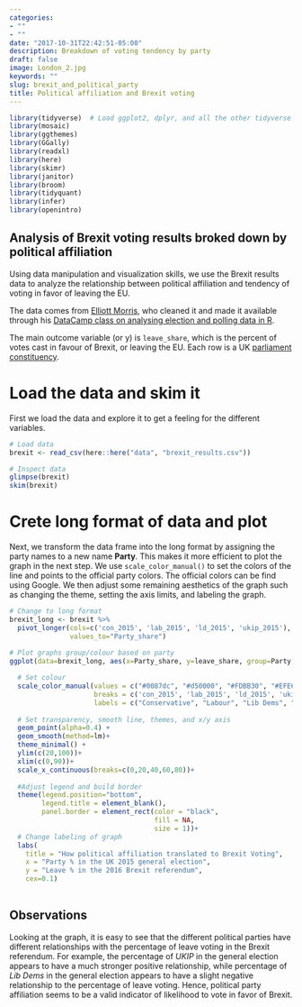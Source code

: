 ```yaml
---
categories:
- ""
- ""
date: "2017-10-31T22:42:51-05:00"
description: Breakdown of voting tendency by party 
draft: false
image: London_2.jpg
keywords: ""
slug: brexit_and_political_party
title: Political affiliation and Brexit voting 
---
```


```r
library(tidyverse)  # Load ggplot2, dplyr, and all the other tidyverse packages
library(mosaic)
library(ggthemes)
library(GGally)
library(readxl)
library(here)
library(skimr)
library(janitor)
library(broom)
library(tidyquant)
library(infer)
library(openintro)
```
## Analysis of Brexit voting results broked down by political affiliation 

Using data manipulation and visualization skills, we use the Brexit results data to analyze the relationship between political affiliation and tendency of voting in favor of leaving the EU. 

The data comes from [Elliott Morris](https://www.thecrosstab.com/), who cleaned it and made it available through his [DataCamp class on analysing election and polling data in R](https://www.datacamp.com/courses/analyzing-election-and-polling-data-in-r).

The main outcome variable (or y) is `leave_share`, which is the percent of votes cast in favour of Brexit, or leaving the EU. Each row is a UK [parliament constituency](https://en.wikipedia.org/wiki/United_Kingdom_Parliament_constituencies).

# Load the data and skim it 
First we load the data and explore it to get a feeling for the different variables. 
```r
# Load data
brexit <- read_csv(here::here("data", "brexit_results.csv"))

# Inspect data
glimpse(brexit)
skim(brexit)
```

# Crete long format of data and plot 
Next, we transform the data frame into the long format by assigning the party names to a new name **Party**. This makes it more efficient to plot the graph in the next step. We use `scale_color_manual()` to set the colors of the line and points to the official party colors. The official colors can be find using Google. We then adjust some remaining aesthetics of the graph such as changing the theme, setting the axis limits, and labeling the graph. 
```r

# Change to long format
brexit_long <- brexit %>%  
  pivot_longer(cols=c('con_2015', 'lab_2015', 'ld_2015', 'ukip_2015'), names_to= "Party", 
               values_to="Party_share") 
  
# Plot graphs group/colour based on party   
ggplot(data=brexit_long, aes(x=Party_share, y=leave_share, group=Party, colour=Party)) +

  # Set colour
  scale_color_manual(values = c("#0087dc", "#d50000", "#FDBB30", "#EFE600"), 
                     breaks = c('con_2015', 'lab_2015', 'ld_2015', 'ukip_2015'),
                     labels = c("Conservative", "Labour", "Lib Dems", "UKIP"))+
 
  # Set transparency, smooth line, themes, and x/y axis 
  geom_point(alpha=0.4) +
  geom_smooth(method=lm)+
  theme_minimal() + 
  ylim(c(20,100))+
  xlim(c(0,90))+
  scale_x_continuous(breaks=c(0,20,40,60,80))+
  
  #Adjust legend and build border 
  theme(legend.position="bottom", 
        legend.title = element_blank(),
        panel.border = element_rect(color = "black",
                                    fill = NA,
                                    size = 1))+
  # Change labeling of graph
  labs(
    title = "How political affiliation translated to Brexit Voting",
    x = "Party % in the UK 2015 general election",
    y = "Leave % in the 2016 Brexit referendum", 
    cex=0.1)
  
```


## Observations
Looking at the graph, it is easy to see that the different political parties have different relationships with the percentage of leave voting in the Brexit referendum. For example, the percentage of *UKIP* in the general election appears to have a much stronger positive relationship, while percentage of *Lib Dems* in the general election appears to have a slight negative relationship to the percentage of leave voting. Hence, political party affiliation seems to be a valid indicator of likelihood to vote in favor of Brexit. 